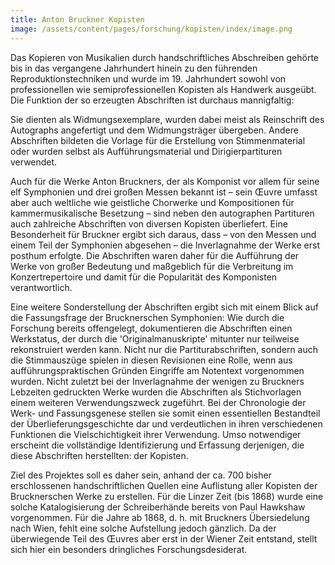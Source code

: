 ```yaml
---
title: Anton Bruckner Kopisten
image: /assets/content/pages/forschung/kopisten/index/image.png
---
```

Das Kopieren von Musikalien durch handschriftliches Abschreiben gehörte bis in das vergangene Jahrhundert hinein zu den führenden Reproduktionstechniken und wurde im 19. Jahrhundert sowohl von professionellen wie semiprofessionellen Kopisten als Handwerk ausgeübt. Die Funktion der so erzeugten Abschriften ist durchaus mannigfaltig:

Sie dienten als Widmungsexemplare, wurden dabei meist als Reinschrift des Autographs angefertigt und dem Widmungsträger übergeben. Andere Abschriften bildeten die Vorlage für die Erstellung von Stimmenmaterial oder wurden selbst als Aufführungsmaterial und Dirigierpartituren verwendet.

Auch für die Werke Anton Bruckners, der als Komponist vor allem für seine elf Symphonien und drei großen Messen bekannt ist – sein Œuvre umfasst aber auch weltliche wie geistliche Chorwerke und Kompositionen für kammermusikalische Besetzung – sind neben den autographen Partituren auch zahlreiche Abschriften von diversen Kopisten überliefert. Eine Besonderheit für Bruckner ergibt sich daraus, dass – von den Messen und einem Teil der Symphonien abgesehen – die Inverlagnahme der Werke erst posthum erfolgte. Die Abschriften waren daher für die Aufführung der Werke von großer Bedeutung und maßgeblich für die Verbreitung im Konzertrepertoire und damit für die Popularität des Komponisten verantwortlich.

Eine weitere Sonderstellung der Abschriften ergibt sich mit einem Blick auf die Fassungsfrage der Brucknerschen Symphonien: Wie durch die Forschung bereits offengelegt, dokumentieren die Abschriften einen Werkstatus, der durch die 'Originalmanuskripte' mitunter nur teilweise rekonstruiert werden kann. Nicht nur die Partiturabschriften, sondern auch die Stimmauszüge spielen in diesen Revisionen eine Rolle, wenn aus aufführungspraktischen Gründen Eingriffe am Notentext vorgenommen wurden. Nicht zuletzt bei der Inverlagnahme der wenigen zu Bruckners Lebzeiten gedruckten Werke wurden die Abschriften als Stichvorlagen einem weiteren Verwendungszweck zugeführt. Bei der Chronologie der Werk- und Fassungsgenese stellen sie somit einen essentiellen Bestandteil der Überlieferungsgeschichte dar und verdeutlichen in ihren verschiedenen Funktionen die Vielschichtigkeit ihrer Verwendung. Umso notwendiger erscheint die vollständige Identifizierung und Erfassung derjenigen, die diese Abschriften herstellten: der Kopisten.

Ziel des Projektes soll es daher sein, anhand der ca. 700 bisher erschlossenen handschriftlichen Quellen eine Auflistung aller Kopisten der Brucknerschen Werke zu erstellen. Für die Linzer Zeit (bis 1868) wurde eine solche Katalogisierung der Schreiberhände bereits von Paul Hawkshaw vorgenommen. Für die Jahre ab 1868, d. h. mit Bruckners Übersiedelung nach Wien, fehlt eine solche Aufstellung jedoch gänzlich. Da der überwiegende Teil des Œuvres aber erst in der Wiener Zeit entstand, stellt sich hier ein besonders dringliches Forschungsdesiderat.
